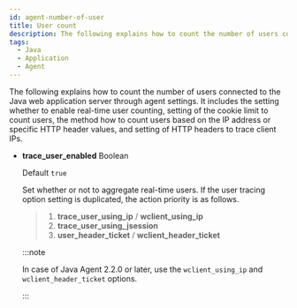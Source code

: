 ```yaml
---
id: agent-number-of-user
title: User count
description: The following explains how to count the number of users connected to the Java web application server through agent settings. It includes the setting whether to enable real-time user counting, setting of the cookie limit to count users, the method how to count users based on the IP address or specific HTTP header values, and setting of HTTP headers to trace client IPs.
tags:
  - Java
  - Application
  - Agent
---
```


The following explains how to count the number of users connected to the Java web application server through agent settings. It includes the setting whether to enable real-time user counting, setting of the cookie limit to count users, the method how to count users based on the IP address or specific HTTP header values, and setting of HTTP headers to trace client IPs.

- **trace_user_enabled** <span class='type'>Boolean</span>

  Default `true`

  Set whether or not to aggregate real-time users. If the user tracing option setting is duplicated, the action priority is as follows.

  > 1. **trace_user_using_ip** / **wclient_using_ip**
  > 2. **trace_user_using_jsession**
  > 3. **user_header_ticket** / **wclient_header_ticket**

  :::note

  In case of Java Agent 2.2.0 or later, use the `wclient_using_ip` and `wclient_header_ticket` options.

  :::


<Commoncollectuser />
